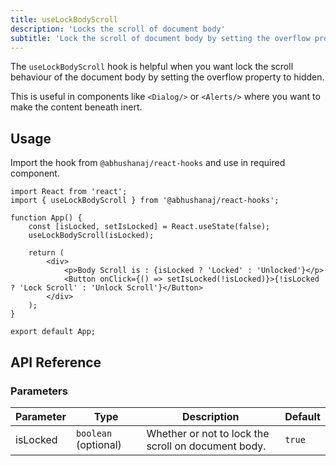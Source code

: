 ```yaml
---
title: useLockBodyScroll
description: 'Locks the scroll of document body'
subtitle: 'Lock the scroll of document body by setting the overflow property to hidden.'
---
```



The `useLockBodyScroll` hook is helpful when you want lock the scroll behaviour of the document body by setting the overflow property to hidden.

This is useful in components like `<Dialog/>` or `<Alerts/>` where you want to make the content beneath inert.

<DemoWrapper title="useLockBodyScroll">
	<Example client:load />
</DemoWrapper>

## Usage

Import the hook from `@abhushanaj/react-hooks` and use in required component.

```tsx title="./src/App.tsx" ins={2,6}
import React from 'react';
import { useLockBodyScroll } from '@abhushanaj/react-hooks';

function App() {
	const [isLocked, setIsLocked] = React.useState(false);
	useLockBodyScroll(isLocked);

	return (
		<div>
			<p>Body Scroll is : {isLocked ? 'Locked' : 'Unlocked'}</p>
			<Button onClick={() => setIsLocked(!isLocked)}>{!isLocked ? 'Lock Scroll' : 'Unlock Scroll'}</Button>
		</div>
	);
}

export default App;
```

## API Reference

### Parameters

| Parameter | Type                 | Description                                         | Default |
| --------- | -------------------- | --------------------------------------------------- | ------- |
| isLocked  | `boolean` (optional) | Whether or not to lock the scroll on document body. | `true`  |
